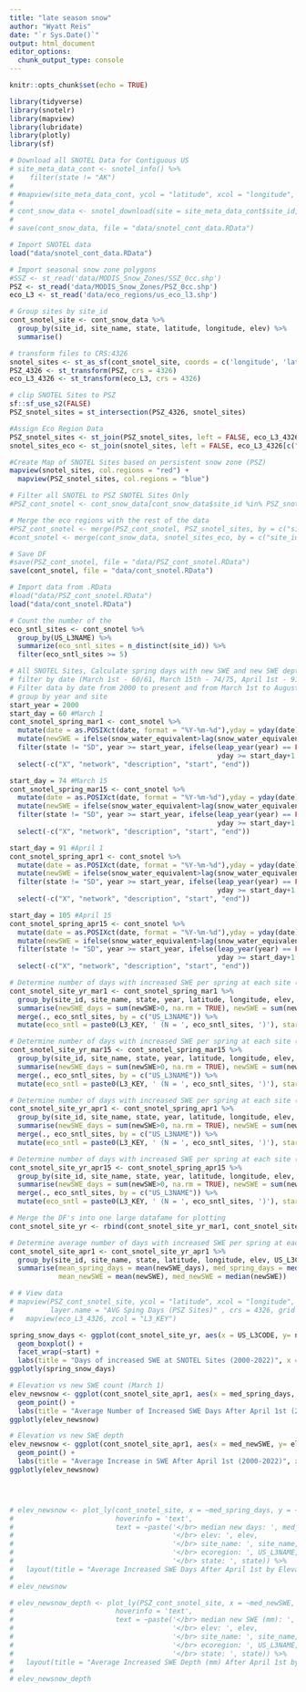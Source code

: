 ```yaml
---
title: "late season snow"
author: "Wyatt Reis"
date: "`r Sys.Date()`"
output: html_document
editor_options: 
  chunk_output_type: console
---
```


```r

knitr::opts_chunk$set(echo = TRUE)

library(tidyverse)
library(snotelr)
library(mapview)
library(lubridate)
library(plotly)
library(sf)
```

```r
# Download all SNOTEL Data for Contiguous US
# site_meta_data_cont <- snotel_info() %>%
#    filter(state != "AK")
# 
# #mapview(site_meta_data_cont, ycol = "latitude", xcol = "longitude", crs = 4326, grid = FALSE)
# 
# cont_snow_data <- snotel_download(site = site_meta_data_cont$site_id, internal = TRUE)
# 
# save(cont_snow_data, file = "data/snotel_cont_data.RData")
```

```r
# Import SNOTEL data 
load("data/snotel_cont_data.RData")

# Import seasonal snow zone polygons
#SSZ <- st_read('data/MODIS_Snow_Zones/SSZ_0cc.shp')
PSZ <- st_read('data/MODIS_Snow_Zones/PSZ_0cc.shp') 
eco_L3 <- st_read('data/eco_regions/us_eco_l3.shp')
```

```r
# Group sites by site_id
cont_snotel_site <- cont_snow_data %>%
  group_by(site_id, site_name, state, latitude, longitude, elev) %>%
  summarise()

# transform files to CRS:4326
snotel_sites <- st_as_sf(cont_snotel_site, coords = c('longitude', 'latitude'), crs = 4326)
PSZ_4326 <- st_transform(PSZ, crs = 4326)
eco_L3_4326 <- st_transform(eco_L3, crs = 4326)

# clip SNOTEL Sites to PSZ
sf::sf_use_s2(FALSE)
PSZ_snotel_sites = st_intersection(PSZ_4326, snotel_sites)

#Assign Eco Region Data
PSZ_snotel_sites <- st_join(PSZ_snotel_sites, left = FALSE, eco_L3_4326[c("US_L3NAME", "US_L3CODE", "L3_KEY")])
snotel_sites_eco <- st_join(snotel_sites, left = FALSE, eco_L3_4326[c("US_L3NAME", "US_L3CODE", "L3_KEY")])

#Create Map of SNOTEL Sites based on persistent snow zone (PSZ)
mapview(snotel_sites, col.regions = "red") +
  mapview(PSZ_snotel_sites, col.regions = "blue")
```

```r
# Filter all SNOTEL to PSZ SNOTEL Sites Only
#PSZ_cont_snotel <- cont_snow_data[cont_snow_data$site_id %in% PSZ_snotel_sites$site_id,]

# Merge the eco regions with the rest of the data
#PSZ_cont_snotel <- merge(PSZ_cont_snotel, PSZ_snotel_sites, by = c("site_id", "site_name", "state", "elev"))
#cont_snotel <- merge(cont_snow_data, snotel_sites_eco, by = c("site_id", "site_name", "state", "elev"))

# Save DF
#save(PSZ_cont_snotel, file = "data/PSZ_cont_snotel.RData")
save(cont_snotel, file = "data/cont_snotel.RData")
```

```r
# Import data from .RData
#load("data/PSZ_cont_snotel.RData")
load("data/cont_snotel.RData")
```

```r
# Count the number of the 
eco_sntl_sites <- cont_snotel %>% 
  group_by(US_L3NAME) %>% 
  summarize(eco_sntl_sites = n_distinct(site_id)) %>% 
  filter(eco_sntl_sites >= 5)

# All SNOTEL Sites, Calculate spring days with new SWE and new SWE depth 
# filter by date (March 1st - 60/61, March 15th - 74/75, April 1st - 91/92, April 15th - 105/106, August 1st - 243/244)
# Filter data by date from 2000 to present and from March 1st to August 1st
# group by year and site
start_year = 2000
start_day = 60 #March 1
cont_snotel_spring_mar1 <- cont_snotel %>%
  mutate(date = as.POSIXct(date, format = "%Y-%m-%d"),yday = yday(date), year = year(date)) %>%
  mutate(newSWE = ifelse(snow_water_equivalent>lag(snow_water_equivalent), snow_water_equivalent-lag(snow_water_equivalent), 0)) %>%
  filter(state != "SD", year >= start_year, ifelse(leap_year(year) == FALSE, yday >= start_day & yday <= 243, 
                                                   yday >= start_day+1 & yday <= 243+1)) %>% 
  select(-c("X", "network", "description", "start", "end"))

start_day = 74 #March 15
cont_snotel_spring_mar15 <- cont_snotel %>%
  mutate(date = as.POSIXct(date, format = "%Y-%m-%d"),yday = yday(date), year = year(date)) %>%
  mutate(newSWE = ifelse(snow_water_equivalent>lag(snow_water_equivalent), snow_water_equivalent-lag(snow_water_equivalent), 0)) %>%
  filter(state != "SD", year >= start_year, ifelse(leap_year(year) == FALSE, yday >= start_day & yday <= 243, 
                                                   yday >= start_day+1 & yday <= 243+1)) %>% 
  select(-c("X", "network", "description", "start", "end"))

start_day = 91 #April 1
cont_snotel_spring_apr1 <- cont_snotel %>%
  mutate(date = as.POSIXct(date, format = "%Y-%m-%d"),yday = yday(date), year = year(date)) %>%
  mutate(newSWE = ifelse(snow_water_equivalent>lag(snow_water_equivalent), snow_water_equivalent-lag(snow_water_equivalent), 0)) %>%
  filter(state != "SD", year >= start_year, ifelse(leap_year(year) == FALSE, yday >= start_day & yday <= 243, 
                                                   yday >= start_day+1 & yday <= 243+1)) %>% 
  select(-c("X", "network", "description", "start", "end"))

start_day = 105 #April 15
cont_snotel_spring_apr15 <- cont_snotel %>%
  mutate(date = as.POSIXct(date, format = "%Y-%m-%d"),yday = yday(date), year = year(date)) %>%
  mutate(newSWE = ifelse(snow_water_equivalent>lag(snow_water_equivalent)+3, snow_water_equivalent-lag(snow_water_equivalent), 0)) %>%
  filter(state != "SD", year >= start_year, ifelse(leap_year(year) == FALSE, yday >= start_day & yday <= 243, 
                                                   yday >= start_day+1 & yday <= 243+1)) %>% 
  select(-c("X", "network", "description", "start", "end"))
```

```r
# Determine number of days with increased SWE per spring at each site (YEARLY - March 1)
cont_snotel_site_yr_mar1 <- cont_snotel_spring_mar1 %>%
  group_by(site_id, site_name, state, year, latitude, longitude, elev, US_L3CODE, US_L3NAME, L3_KEY) %>%
  summarise(newSWE_days = sum(newSWE>0, na.rm = TRUE), newSWE = sum(newSWE, na.rm = TRUE)) %>% 
  merge(., eco_sntl_sites, by = c("US_L3NAME")) %>% 
  mutate(eco_sntl = paste0(L3_KEY, ' (N = ', eco_sntl_sites, ')'), start = "3/1")

# Determine number of days with increased SWE per spring at each site (YEARLY - March 15)
cont_snotel_site_yr_mar15 <- cont_snotel_spring_mar15 %>%
  group_by(site_id, site_name, state, year, latitude, longitude, elev, US_L3CODE, US_L3NAME, L3_KEY) %>%
  summarise(newSWE_days = sum(newSWE>0, na.rm = TRUE), newSWE = sum(newSWE, na.rm = TRUE)) %>% 
  merge(., eco_sntl_sites, by = c("US_L3NAME")) %>% 
  mutate(eco_sntl = paste0(L3_KEY, ' (N = ', eco_sntl_sites, ')'), start = "3/15")

# Determine number of days with increased SWE per spring at each site (YEARLY - April 1)
cont_snotel_site_yr_apr1 <- cont_snotel_spring_apr1 %>%
  group_by(site_id, site_name, state, year, latitude, longitude, elev, US_L3CODE, US_L3NAME, L3_KEY) %>%
  summarise(newSWE_days = sum(newSWE>0, na.rm = TRUE), newSWE = sum(newSWE, na.rm = TRUE)) %>% 
  merge(., eco_sntl_sites, by = c("US_L3NAME")) %>% 
  mutate(eco_sntl = paste0(L3_KEY, ' (N = ', eco_sntl_sites, ')'), start = "4/1")

# Determine number of days with increased SWE per spring at each site (YEARLY - April 1)
cont_snotel_site_yr_apr15 <- cont_snotel_spring_apr15 %>%
  group_by(site_id, site_name, state, year, latitude, longitude, elev, US_L3CODE, US_L3NAME, L3_KEY) %>%
  summarise(newSWE_days = sum(newSWE>0, na.rm = TRUE), newSWE = sum(newSWE, na.rm = TRUE)) %>% 
  merge(., eco_sntl_sites, by = c("US_L3NAME")) %>% 
  mutate(eco_sntl = paste0(L3_KEY, ' (N = ', eco_sntl_sites, ')'), start = "4/15")

# Merge the DF's into one large datafame for plotting
cont_snotel_site_yr <- rbind(cont_snotel_site_yr_mar1, cont_snotel_site_yr_mar15, cont_snotel_site_yr_apr1, cont_snotel_site_yr_apr15)

# Determine average number of days with increased SWE per spring at each site in the PSZ (SITE - March 1)
cont_snotel_site_apr1 <- cont_snotel_site_yr_apr1 %>%
  group_by(site_id, site_name, state, latitude, longitude, elev, US_L3CODE, US_L3NAME, L3_KEY, eco_sntl_sites, eco_sntl) %>%
  summarise(mean_spring_days = mean(newSWE_days), med_spring_days = median(newSWE_days),
            mean_newSWE = mean(newSWE), med_newSWE = median(newSWE))
```

```r
# # View data
# mapview(PSZ_cont_snotel_site, ycol = "latitude", xcol = "longitude", zcol = "med_spring_days",
#         layer.name = "AVG Sping Days (PSZ Sites)" , crs = 4326, grid = FALSE) +
#   mapview(eco_L3_4326, zcol = "L3_KEY")
```

```r

spring_snow_days <- ggplot(cont_snotel_site_yr, aes(x = US_L3CODE, y= newSWE_days, color = eco_sntl)) +
  geom_boxplot() +
  facet_wrap(~start) +
  labs(title = "Days of increased SWE at SNOTEL Sites (2000-2022)", x = "L3 Ecoregion Number", y = "Days of Increased SWE", color = "Ecoregions (Number of SNOTEL Sites)") 
ggplotly(spring_snow_days)
```

```r
# Elevation vs new SWE count (March 1)
elev_newsnow <- ggplot(cont_snotel_site_apr1, aes(x = med_spring_days, y= elev, color = eco_sntl)) +
  geom_point() +
  labs(title = "Average Number of Increased SWE Days After April 1st (2000-2022)", x = "Median Days of Increased SWE", y = "Elevation (m)", color = "Ecoregions (Number of SNOTEL Sites)")
ggplotly(elev_newsnow)

# Elevation vs new SWE depth
elev_newsnow <- ggplot(cont_snotel_site_apr1, aes(x = med_newSWE, y= elev, color = eco_sntl)) +
  geom_point() +
  labs(title = "Average Increase in SWE After April 1st (2000-2022)", x = "Median Depth of Increased SWE (mm)", y = "Elevation (m)", color = "Ecoregions (Number of SNOTEL Sites)")
ggplotly(elev_newsnow)




# elev_newsnow <- plot_ly(cont_snotel_site, x = ~med_spring_days, y = ~elev, color = ~US_L3NAME, type = 'scatter', mode = 'markers', 
#                         hoverinfo = 'text',
#                         text = ~paste('</br> median new days: ', med_spring_days,
#                                       '</br> elev: ', elev,
#                                       '</br> site_name: ', site_name,
#                                       '</br> ecoregion: ', US_L3NAME,
#                                       '</br> state: ', state)) %>% 
#   layout(title = "Average Increased SWE Days After April 1st by Elevation (2000-2022)")
#  
# elev_newsnow

# elev_newsnow_depth <- plot_ly(PSZ_cont_snotel_site, x = ~med_newSWE, y = ~elev, color = ~US_L3NAME, type = 'scatter', mode = 'markers', 
#                         hoverinfo = 'text',
#                         text = ~paste('</br> median new SWE (mm): ', med_newSWE,
#                                       '</br> elev: ', elev,
#                                       '</br> site_name: ', site_name,
#                                       '</br> ecoregion: ', US_L3NAME,
#                                       '</br> state: ', state)) %>% 
#   layout(title = "Average Increased SWE Depth (mm) After April 1st by Elevation (2000-2022)")
#  
# elev_newsnow_depth
```